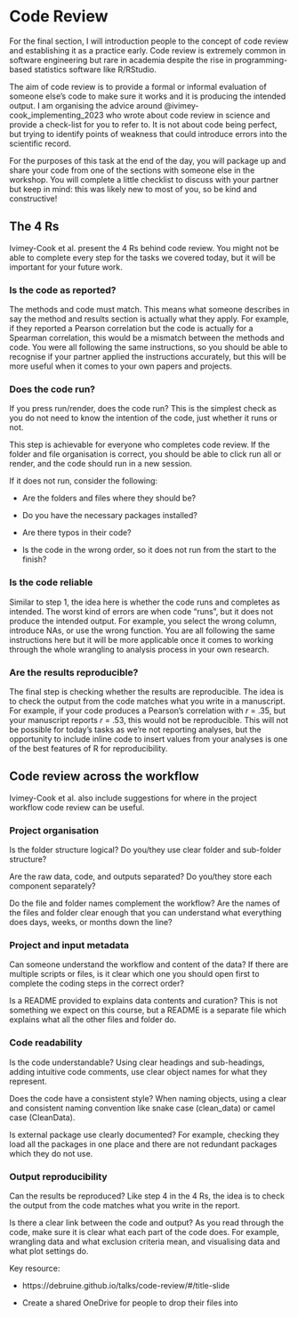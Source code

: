 # Code Review

For the final section, I will introduction people to the concept of code review and establishing it as a practice early. Code review is extremely common in software engineering but rare in academia despite the rise in programming-based statistics software like R/RStudio. 

The aim of code review is to provide a formal or informal evaluation of someone else’s code to make sure it works and it is producing the intended output. I am organising the advice around @ivimey-cook_implementing_2023 who wrote about code review in science and provide a check-list for you to refer to. It is not about code being perfect, but trying to identify points of weakness that could introduce errors into the scientific record.

For the purposes of this task at the end of the day, you will package up and share your code from one of the sections with someone else in the workshop. You will complete a little checklist to discuss with your partner but keep in mind: this was likely new to most of you, so be kind and constructive! 

## The 4 Rs

Ivimey-Cook et al. present the 4 Rs behind code review. You might not be able to complete every step for the tasks we covered today, but it will be important for your future work.

### Is the code as reported?

The methods and code must match. This means what someone describes in say the method and results section is actually what they apply. For example, if they reported a Pearson correlation but the code is actually for a Spearman correlation, this would be a mismatch between the methods and code. You were all following the same instructions, so you should be able to recognise if your partner applied the instructions accurately, but this will be more useful when it comes to your own papers and projects. 

### Does the code run?

If you press run/render, does the code run? This is the simplest check as you do not need to know the intention of the code, just whether it runs or not.

This step is achievable for everyone who completes code review. If the folder and file organisation is correct, you should be able to click run all or render, and the code should run in a new session.

If it does not run, consider the following:

- Are the folders and files where they should be?

- Do you have the necessary packages installed?

- Are there typos in their code?

- Is the code in the wrong order, so it does not run from the start to the finish?

### Is the code reliable

Similar to step 1, the idea here is whether the code runs and completes as intended. The worst kind of errors are when code “runs”, but it does not produce the intended output. For example, you select the wrong column, introduce NAs, or use the wrong function. You are all following the same instructions here but it will be more applicable once it comes to working through the whole wrangling to analysis process in your own research. 

### Are the results reproducible?

The final step is checking whether the results are reproducible. The idea is to check the output from the code matches what you write in a manuscript. For example, if your code produces a Pearson’s correlation with *r* = .35, but your manuscript reports *r* = .53, this would not be reproducible. This will not be possible for today's tasks as we're not reporting analyses, but the opportunity to include inline code to insert values from your analyses is one of the best features of R for reproducibility. 

## Code review across the workflow

Ivimey-Cook et al. also include suggestions for where in the project workflow code review can be useful.

### Project organisation

Is the folder structure logical? Do you/they use clear folder and sub-folder structure?

Are the raw data, code, and outputs separated? Do you/they store each component separately?

Do the file and folder names complement the workflow? Are the names of the files and folder clear enough that you can understand what everything does days, weeks, or months down the line?

### Project and input metadata

Can someone understand the workflow and content of the data? If there are multiple scripts or files, is it clear which one you should open first to complete the coding steps in the correct order?

Is a README provided to explains data contents and curation? This is not something we expect on this course, but a README is a separate file which explains what all the other files and folder do.

### Code readability

Is the code understandable? Using clear headings and sub-headings, adding intuitive code comments, use clear object names for what they represent.

Does the code have a consistent style? When naming objects, using a clear and consistent naming convention like snake case (clean_data) or camel case (CleanData).

Is external package use clearly documented? For example, checking they load all the packages in one place and there are not redundant packages which they do not use.

### Output reproducibility

Can the results be reproduced? Like step 4 in the 4 Rs, the idea is to check the output from the code matches what you write in the report.

Is there a clear link between the code and output? As you read through the code, make sure it is clear what each part of the code does. For example, wrangling data and what exclusion criteria mean, and visualising data and what plot settings do.

Key resource: 

- https://debruine.github.io/talks/code-review/#/title-slide

- Create a shared OneDrive for people to drop their files into 
